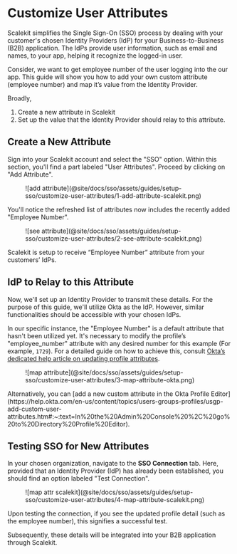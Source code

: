 # Customize User Attributes

Scalekit simplifies the Single Sign-On (SSO) process by dealing with your customer's chosen Identity Providers (IdP) for your Business-to-Business (B2B) application. The IdPs provide user information, such as email and names, to your app, helping it recognize the logged-in user.

Consider, we want to get employee number of the user logging into the our app. This guide will show you how to add your own custom attribute (employee number) and map it’s value from the Identity Provider.

Broadly,

1. Create a new attribute in Scalekit
2. Set up the value that the Identity Provider should relay to this attribute.

## Create a New Attribute

Sign into your Scalekit account and select the "SSO" option. Within this section, you'll find a part labeled "User Attributes". Proceed by clicking on "Add Attribute".

<figure>
  ![add
  attribute](@site/docs/sso/assets/guides/setup-sso/customize-user-attributes/1-add-attribute-scalekit.png)
</figure>

You'll notice the refreshed list of attributes now includes the recently added "Employee Number".

<figure>
  ![see
  attribute](@site/docs/sso/assets/guides/setup-sso/customize-user-attributes/2-see-attribute-scalekit.png)
</figure>

Scalekit is setup to receive “Employee Number” attribute from your customers’ IdPs.

## IdP to Relay to this Attribute

Now, we'll set up an Identity Provider to transmit these details. For the purpose of this guide, we'll utilize Okta as the IdP. However, similar functionalities should be accessible with your chosen IdPs.

In our specific instance, the "Employee Number" is a default attribute that hasn't been utilized yet. It's necessary to modify the profile’s "employee_number" attribute with any desired number for this example (For example, `1729`). For a detailed guide on how to achieve this, consult [Okta’s dedicated help article on updating profile attributes](https://help.okta.com/en-us/content/topics/users-groups-profiles/usgp-edit-user-attributes.htm#:~:text=Click%20the%20Profile%20tab).

<figure>
![map attribute](@site/docs/sso/assets/guides/setup-sso/customize-user-attributes/3-map-attribute-okta.png)
</figure>
Alternatively, you can [add a new custom attribute in the Okta Profile Editor](https://help.okta.com/en-us/content/topics/users-groups-profiles/usgp-add-custom-user-attributes.htm#:~:text=In%20the%20Admin%20Console%20%2C%20go%20to%20Directory%20Profile%20Editor).

## **Testing SSO for New Attributes**

In your chosen organization, navigate to the **SSO Connection** tab. Here, provided that an Identity Provider (IdP) has already been established, you should find an option labeled "Test Connection".
<figure>
![map attr scalekit](@site/docs/sso/assets/guides/setup-sso/customize-user-attributes/4-map-attribute-scalekit.png)
</figure>
Upon testing the connection, if you see the updated profile detail (such as the employee number), this signifies a successful test.

Subsequently, these details will be integrated into your B2B application through Scalekit.
